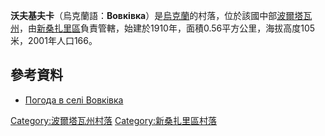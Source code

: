 {{coord|49|15|0|N|34|34|16|E|scale:100000_region:UA|display=title}}

'''沃夫基夫卡'''（烏克蘭語：'''Вовківка'''）是[[烏克蘭|烏克蘭]]的村落，位於該國中部[[波爾塔瓦州|波爾塔瓦州]]，由[[新桑扎里區|新桑扎里區]]負責管轄，始建於1910年，面積0.56平方公里，海拔高度105米，2001年人口166。

==參考資料==
* [http://weather.in.ua/ua/poltavskaja/4180 Погода в селі Вовківка] {{Wayback|url=http://weather.in.ua/ua/poltavskaja/4180 |date=20200923231629 }}

{{DEFAULTSORT:Вовківка}}
[[Category:波爾塔瓦州村落|Category:波爾塔瓦州村落]]
[[Category:新桑扎里區村落|Category:新桑扎里區村落]]


{{Poltava-geo-stub}}